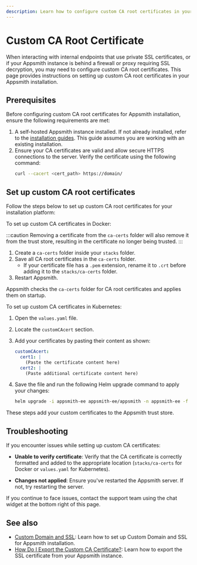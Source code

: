 ```yaml
---
description: Learn how to configure custom CA root certificates in your self-hosted Appsmith instance. This page provides instructions for setting up custom certificates when interacting with internal endpoints or when your Appsmith instance is behind a firewall or proxy that requires SSL decryption.
---
```



# Custom CA Root Certificate

When interacting with internal endpoints that use private SSL certificates, or if your Appsmith instance is behind a firewall or proxy requiring SSL decryption, you may need to configure custom CA root certificates. This page provides instructions on setting up custom CA root certificates in your Appsmith installation.

## Prerequisites

Before configuring custom CA root certificates for Appsmith installation, ensure the following requirements are met:
1. A self-hosted Appsmith instance installed. If not already installed, refer to the [installation guides](/getting-started/setup/installation-guides). This guide assumes you are working with an existing installation.
2. Ensure your CA certificates are valid and allow secure HTTPS connections to the server. Verify the certificate using the following command:  
    ```bash
    curl --cacert <cert_path> https://domain/
    ```

## Set up custom CA root certificates

Follow the steps below to set up custom CA root certificates for your installation platform:

<Tabs>
<TabItem value="docker" label="Docker">

To set up custom CA certificates in Docker:  

:::caution
Removing a certificate from the `ca-certs` folder will also remove it from the trust store, resulting in the certificate no longer being trusted.
:::

1. Create a `ca-certs` folder inside your `stacks` folder.  
2. Save all CA root certificates in the `ca-certs` folder.  
   - If your certificate file has a `.pem` extension, rename it to `.crt` before adding it to the `stacks/ca-certs` folder.  
3. Restart Appsmith.  

Appsmith checks the `ca-certs` folder for CA root certificates and applies them on startup.

</TabItem>

<TabItem value="kubernetes" label="Kubernetes">

To set up custom CA certificates in Kubernetes:  

1. Open the `values.yaml` file.  
2. Locate the `customCAcert` section.  
3. Add your certificates by pasting their content as shown:  

    ```yaml
    customCAcert:
      cert1: |
        (Paste the certificate content here)
      cert2: |
        (Paste additional certificate content here)
    ```

4. Save the file and run the following Helm upgrade command to apply your changes:  

    ```bash
    helm upgrade -i appsmith-ee appsmith-ee/appsmith -n appsmith-ee -f values.yaml
    ```

These steps add your custom certificates to the Appsmith trust store.

</TabItem>
</Tabs>

## Troubleshooting

If you encounter issues while setting up custom CA certificates:  

- **Unable to verify certificate**: Verify that the CA certificate is correctly formatted and added to the appropriate location (`stacks/ca-certs` for Docker or `values.yaml` for Kubernetes).  

- **Changes not applied**: Ensure you've restarted the Appsmith server. If not, try restarting the server.

If you continue to face issues, contact the support team using the chat widget at the bottom right of this page.

## See also

- [Custom Domain and SSL](/getting-started/setup/instance-configuration/custom-domain): Learn how to set up Custom Domain and SSL for Appsmith installation.
- [How Do I Export the Custom CA Certificate?](https://community.appsmith.com/solution/how-do-i-export-custom-ca-certificate): Learn how to export the SSL certificate from your Appsmith instance.
